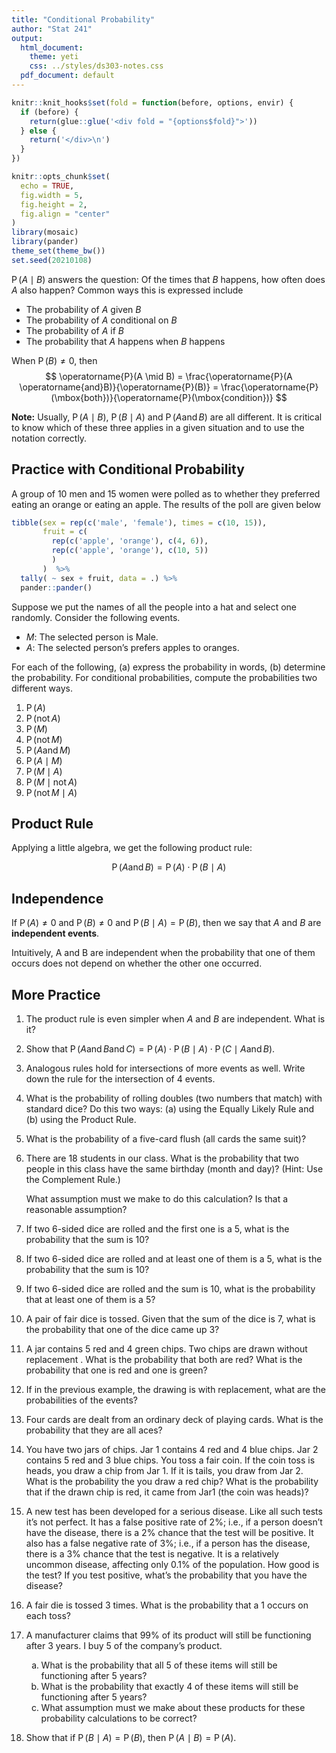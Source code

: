 ```yaml
---
title: "Conditional Probability"
author: "Stat 241"
output:
  html_document:
    theme: yeti
    css: ../styles/ds303-notes.css
  pdf_document: default
---
```


\def\tor{\operatorname{or}}
\def\tand{\operatorname{and}}
\def\tnot{\operatorname{not}}
\def\Prob{\operatorname{P}}

<script src="../styles/folding.js"></script>

```r
knitr::knit_hooks$set(fold = function(before, options, envir) {
  if (before) {
    return(glue::glue('<div fold = "{options$fold}">'))
  } else {
    return('</div>\n')
  }
})
```


```r
knitr::opts_chunk$set(
  echo = TRUE,
  fig.width = 5, 
  fig.height = 2,
  fig.align = "center"
)
library(mosaic)
library(pander)
theme_set(theme_bw())
set.seed(20210108)
```




$\Prob(A \mid B)$ answers the question: Of the times that $B$ happens, how often does $A$ also happen?
Common ways this is expressed include

* The probability of $A$ given $B$
* The probability of $A$ conditional on $B$
* The probability of $A$ if $B$ 
* The probability that $A$ happens when $B$ happens

When $\Prob(B) \neq 0$, then
$$
\Prob(A \mid B) = \frac{\Prob(A \tand B)}{\Prob(B)} = \frac{\Prob(\mbox{both})}{\Prob(\mbox{condition})}
$$

**Note:** Usually, $\Prob(A \mid B)$, $\Prob(B \mid A)$ and $\Prob(A \tand B)$ are all 
different.  It is critical to know which of these three applies in a given situation and to use
the notation correctly.


## Practice with Conditional Probability

A group of 10 men and 15 women were polled as to whether they preferred eating
an orange or eating an apple.  The results of the poll are given below

```r
tibble(sex = rep(c('male', 'female'), times = c(10, 15)),
       fruit = c(
         rep(c('apple', 'orange'), c(4, 6)),
         rep(c('apple', 'orange'), c(10, 5))
         )
       )  %>% 
  tally( ~ sex + fruit, data = .) %>%
  pander::pander()
```



Suppose we put the names of all the people into a hat and select one randomly.
Consider the following events.

 * $M$: The selected person is Male.
 * $A$: The selected person's prefers apples to oranges.
 
For each of the following, (a) express the probability in words, (b) determine the probability.
For conditional probabilities, compute the probabilities two different ways.

1. $\Prob(A)$
\vfill
2. $\Prob(\tnot {A})$
\vfill
3. $\Prob(M)$
\vfill
4. $\Prob(\tnot {M})$
\vfill
5. $\Prob(A \tand M)$
\vfill
6. $\Prob(A \mid M)$
\vfill
7. $\Prob(M \mid A)$
\vfill
8. $\Prob(M \mid \tnot{A})$
\vfill
9. $\Prob(\tnot{M} \mid A)$

\newpage

## Product Rule 

Applying a little algebra, we get the following product rule:

$$
\Prob(A \tand B) = \Prob(A) \cdot \Prob(B \mid A)
$$

## Independence

If $\Prob(A) \neq 0$ and $\Prob(B) \neq 0$ and $\Prob(B \mid A) = \Prob(B)$, then
we say that $A$ and $B$ are **independent events**.

Intuitively, A and B are independent when the probability that one of them occurs does
not depend on whether the other one occurred. 

## More Practice
 
1. The product rule is even simpler when $A$ and $B$ are independent.  What is it?
 
3. Show that 
$\Prob(A \tand B \tand C) = \Prob(A) \cdot \Prob(B \mid A) \cdot \Prob(C \mid A \tand B)$.
 
 
4. Analogous rules hold for intersections of more events as well.  Write down the rule for 
the intersection of 4 events.
 

5. What is the probability of rolling doubles (two numbers that match) with standard dice?
Do this two ways: (a) using the Equally Likely Rule and (b) using the Product Rule.
 


6. What is the probability of a five-card flush (all cards the same suit)?
<!-- Do this two ways: (a) using the Equally Likely Rule and (b) using the Product Rule. -->
 

7. There are 18 students in our class.
What is the probability that two people in this class have the same
birthday (month and day)? (Hint: Use the Complement Rule.)

    What assumption must we make to do this calculation? Is that
    a reasonable assumption?

7. If two 6-sided dice are rolled and the first one is a 5, what is the probability
 that the sum is 10?
 
 
8. If two 6-sided dice are rolled and at least one of them is a 5, what is the probability
 that the sum is 10?
 
 
10. If two 6-sided dice are rolled and the sum is 10, what is the probability that at least 
 one of them is a 5? 
 
11. A pair of fair dice is tossed.  Given that the sum of the dice is 7, what is
the probability that one of the dice came up 3?

12. A jar contains 5 red and 4 green chips.   Two chips are drawn without
replacement .  What is the probability that both are red?  What is the
probability that one is red and one is green?

13. If in the previous example, the drawing is with replacement, 
what are the probabilities of the events?

14.	Four cards are dealt from an ordinary deck of playing cards.  What is the
probability that they are all aces?

15.	You have two jars of chips.  Jar 1 contains 4 red and 4 blue chips.  Jar 2
contains 5 red and 3 blue chips.  You toss a fair coin.  If the coin toss is
heads, you draw a chip from Jar 1.  If it is tails, you draw from Jar 2.  
What is the probability the you draw a red chip?  What is the probability that if the
drawn chip is red, it came from Jar1 (the coin was heads)?


13. A new test has been developed  for a serious disease.  Like all such tests
it’s not perfect.  It has a false positive rate of 2%; i.e., if a person doesn’t
have the disease, there is a 2% chance that the test will be positive.  It also
has a false negative rate of 3%; i.e., if a person has the disease, there is a
3% chance that the test is negative.  It is a relatively uncommon disease,
affecting only 0.1% of the population.  How good is the test?  If you test
positive, what’s the probability that you have the disease?

	<!-- Basic Events:			D = has the disease	+ = tests positive -->

	<!-- Probability asked for:		P(D | +) -->

	<!-- Given information:		P(D) = 0.001	P(+ | not D) = 0.02	P(- | D) = 0.03) -->


14.	A fair die is tossed 3 times.  What is the probability that a 1 occurs on each toss?

15. A manufacturer claims that 99% of its product will still be functioning
after 3 years.  I buy 5 of the company’s product.  

    a. What is the probability that all 5 of these items will still be functioning after 5 years?
    b. What is the probability that exactly 4 of these items will still be functioning after 5 years?
    c. What assumption must we make about these products for these probability calculations to
    be correct?

1. Show that if $\Prob(B \mid A) = \Prob(B)$, then $\Prob(A \mid B) = \Prob(A)$.

<!-- ## Exercises  -->

<!-- 1.	Suppose the disease in the  example were not so rare.  Suppose it were -->
<!-- present in 1% of the population.  If you tested positive, what would be the -->
<!-- probability that you had the disease? -->

<!-- 2.	Suppose the disease in the  example were common.  Suppose it were present in -->
<!-- 25% of the population.  If you tested positive, what would be the probability -->
<!-- that you had the disease? -->

<!-- 3.	Suppose a coin is biased and has a 25% chance of coming up heads.  The coin is tossed twice. -->

<!--     a.	What is the sample space? -->

<!--     b.	Are the outcomes equally likely? -->

<!--     c.	Use a tree diagram to compute the probabilities of the outcomes. -->

<!--     d.	What is the probability of getting at least one head. -->

<!-- e.	What is the probability of getting two heads given that at least one head occurs? -->

<!-- 4.	Quality control samples were taken for parts being produced by two assembly lines.  A sample of 100 parts produced by assembly line 1 contained 2 defective parts. A sample of 200 parts produced by assembly line 2 contained 6 defective parts.  The table below summarizes the results. -->

<!--  	LINE 1	LINE 2 -->
<!-- Defective	2	6 -->
<!-- Non-defective	98	194 -->







<!-- a.	Given that a part was found to be defective, what is the probability it came from Line 1? -->

<!-- b.	Given that a part was found to be non-defective, what is the probability it came from Line 1? -->

<!-- 5.	A fair coin it tossed 5 times. -->

<!-- a.	How many different outcomes are there? -->

<!-- b.	Are these outcomes equally likely? -->

<!-- c.	What is the probability that all the tosses produced heads? -->

<!-- d.	What is the probability that at least one tall is produced? -->

<!-- e.	What is the probability that exactly one head is produced? -->







<!-- 6.	Three cards are dealt from an ordinary deck of playing cards. -->

<!-- a.	What is the probability that exactly one of the cards is a spade? -->
<!-- b.	Let X = number of spades dealt.  Find that probability function, p(x), for the random variable X. -->

<!-- x	0	1	2	3 -->
<!-- p(x)	 	 	 	  -->






<!-- 7.	A device is assembled from two primary parts.  The first type of part is defective 3% of the time and the second type is defective 4% of the time.  The device functions properly if and only if both of the parts are non-defective.   What is the probability that a device made from these two parts will function properly?  What are you assuming in making your calculation?  Is your assumption reasonable? -->

<!-- 8.	A biased die is tossed two times.  The probability for each face is given below. -->

<!-- Outcome	1	2	3	4	5	6 -->
<!-- Probability	.1	.3	.2	.2.	.1.	.1 -->

<!-- a.	What is the probability of getting two  1’s? -->
<!-- b.	What is the probability of getting the same result on both tosses? -->



